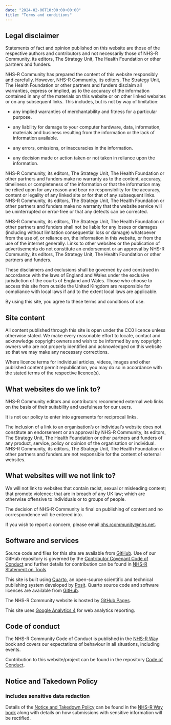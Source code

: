 ```yaml
---
date: "2024-02-06T10:00:00+00:00"
title: "Terms and conditions"
---
```


## Legal disclaimer

Statements of fact and opinion published on this website are those of the respective authors and contributors and not necessarily those of NHS-R Community, its editors, The Strategy Unit, The Health Foundation or other partners and funders. 

NHS-R Community has prepared the content of this website responsibly and carefully. However, NHS-R Community, its editors, The Strategy Unit, The Health Foundation or other partners and funders disclaim all warranties, express or implied, as to the accuracy of the information contained in any of the materials on this website or on other linked websites or on any subsequent links. 
This includes, but is not by way of limitation: 

- any implied warranties of merchantability and fitness for a particular purpose. 

- any liability for damage to your computer hardware, data, information, materials and business resulting from the information or the lack of information available. 

- any errors, omissions, or inaccuracies in the information. 

- any decision made or action taken or not taken in reliance upon the information. 

NHS-R Community, its editors, The Strategy Unit, The Health Foundation or other partners and funders make no warranty as to the content, accuracy, timeliness or completeness of the information or that the information may be relied upon for any reason and bear no responsibility for the accuracy, content or legality of any linked site or for that of any subsequent links. 
NHS-R Community, its editors, The Strategy Unit, The Health Foundation or other partners and funders make no warranty that the website service will be uninterrupted or error-free or that any defects can be corrected. 

NHS-R Community, its editors, The Strategy Unit, The Health Foundation or other partners and funders shall not be liable for any losses or damages (including without limitation consequential loss or damage) whatsoever from the use of, or reliance on, the information in this website, or from the use of the internet generally. 
Links to other websites or the publication of advertisements do not constitute an endorsement or an approval by NHS-R Community, its editors, The Strategy Unit, The Health Foundation or other partners and funders. 

These disclaimers and exclusions shall be governed by and construed in accordance with the laws of England and Wales under the exclusive jurisdiction of the courts of England and Wales. 
Those who choose to access this site from outside the United Kingdom are responsible for compliance with local laws if and to the extent local laws are applicable. 

By using this site, you agree to these terms and conditions of use.   

## Site content

All content published through this site is open under the CC0 licence unless otherwise stated.
We make every reasonable effort to locate, contact and acknowledge copyright owners and wish to be informed by any copyright owners who are not properly identified and acknowledged on this website so that we may make any necessary corrections.

Where licence terms for individual articles, videos, images and other published content permit republication, you may do so in accordance with the stated terms of the respective licence(s).

## What websites do we link to? 

NHS-R Community editors and contributors recommend external web links on the basis of their suitability and usefulness for our users. 

It is not our policy to enter into agreements for reciprocal links. 

The inclusion of a link to an organisation's or individual's website does not constitute an endorsement or an approval by NHS-R Community, its editors, The Strategy Unit, The Health Foundation or other partners and funders of any product, service, policy or opinion of the organisation or individual. 
NHS-R Community, its editors, The Strategy Unit, The Health Foundation or other partners and funders are not responsible for the content of external websites. 

## What websites will we not link to? 

We will not link to websites that contain racist, sexual or misleading content; that promote violence; that are in breach of any UK law; which are otherwise offensive to individuals or to groups of people. 

The decision of NHS-R Community is final on publishing of content and no correspondence will be entered into. 

If you wish to report a concern, please email [nhs.rcommunity@nhs.net](nhs.rcommunity@nhs.net).

## Software and services

Source code and files for this site are available from [GitHub](https://github.com/nhs-r-community/nhs-r-community). 
Use of our GitHub repository is governed by the [Contributor Covenant Code of Conduct](#contributor-covenant-code-of-conduct) and further details for contribution can be found in [NHS-R Statement on Tools](https://tools.nhsrcommunity.com/contribution.html). 

This site is built using [Quarto](https://quarto.org/), an open-source scientific and technical publishing system developed by [Posit](https://posit.co/). 
Quarto source code and software licences are available from [GitHub](https://github.com/quarto-dev).

The NHS-R Community website is hosted by [GitHub Pages](https://pages.github.com/). 

This site uses [Google Analytics 4](https://support.google.com/analytics/answer/10089681?hl=en) for web analytics reporting.

## Code of conduct

The NHS-R Community Code of Conduct is published in the [NHS-R Way](https://nhsrway.nhsrcommunity.com/code-of-conduct.html) book and covers our expectations of behaviour in all situations, including events.

Contribution to this website/project can be found in the repository [Code of Conduct](./CODE_OF_CONDUCT.md).

## Notice and Takedown Policy
### includes sensitive data redaction

Details of the [Notice and Takedown Policy](https://nhsrway.nhsrcommunity.com/code-of-conduct.html#notice-and-takedown-policy) can be found in the [NHS-R Way book](https://nhsrway.nhsrcommunity.com/) along with details on how submissions with sensitive information will be rectified.
